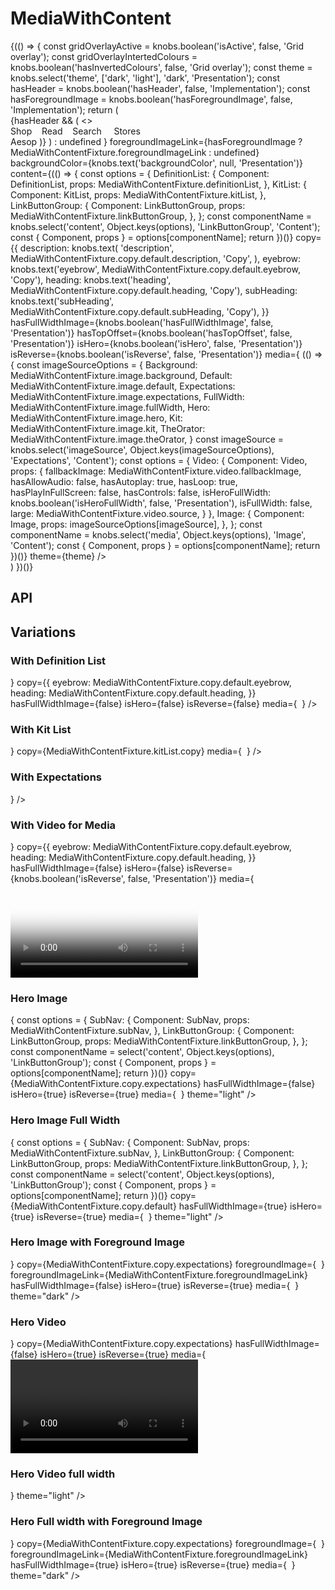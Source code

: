 
<Meta title="Components/MediaWithContent" component={MediaWithContent} />

# MediaWithContent

<Preview>
  <Story name="Base Component">
    {(() => {
      const gridOverlayActive = knobs.boolean('isActive', false, 'Grid overlay');
      const gridOverlayIntertedColours = knobs.boolean('hasInvertedColours', false, 'Grid overlay');
      const theme = knobs.select('theme', ['dark', 'light'], 'dark', 'Presentation');
      const hasHeader = knobs.boolean('hasHeader', false, 'Implementation');
      const hasForegroundImage = knobs.boolean('hasForegroundImage', false, 'Implementation');
      return (
        <div style={{position: 'relative'}}>
          <GridOverlay isActive={gridOverlayActive} hasInvertedColours={gridOverlayIntertedColours} />
          {hasHeader && (
            <>
              <nav style={{position: 'relative', height: '20px', lineHeight: '1', color: 'white', zIndex: '1000', padding:  '30px 20px', borderBottom: '1px solid white' }}>Shop&nbsp;&nbsp;&nbsp;&nbsp;Read&nbsp;&nbsp;&nbsp;&nbsp;Search&nbsp;&nbsp;&nbsp;&nbsp;&nbsp;Stores</nav>
              <span style={{position: 'absolute', top: '195px', color: 'white', zIndex: '1000', paddingLeft: '20px', fontSize: '30px' }}>Aesop</span>
            </>
          )}
          <MediaWithContent
            containMedia={knobs.select('containMedia', { center: 'center', left: 'left', right: 'right', none: undefined }, undefined, 'Presentation')}
            foregroundImage={
              hasForegroundImage ? (
                <Image
                  altText={MediaWithContentFixture.image.foreground.altText}
                  large={MediaWithContentFixture.image.foreground.large}
                  medium={MediaWithContentFixture.image.foreground.medium}
                  small={MediaWithContentFixture.image.foreground.small}
                />
              ) : undefined
            }
            foregroundImageLink={hasForegroundImage ? MediaWithContentFixture.foregroundImageLink : undefined}
            backgroundColor={knobs.text('backgroundColor', null, 'Presentation')}
            content={(() => {
              const options = {
                DefinitionList: {
                  Component: DefinitionList,
                  props: MediaWithContentFixture.definitionList,
                },
                KitList: {
                  Component: KitList,
                  props: MediaWithContentFixture.kitList,
                },
                LinkButtonGroup: {
                  Component: LinkButtonGroup,
                  props: MediaWithContentFixture.linkButtonGroup,
                },
              };
              const componentName = knobs.select('content', Object.keys(options), 'LinkButtonGroup', 'Content');
              const { Component, props } = options[componentName];
              return <Component {...props} theme={theme} />
            })()}
            copy={{
              description: knobs.text(
                'description',
                MediaWithContentFixture.copy.default.description,
                'Copy',
              ),
              eyebrow: knobs.text('eyebrow', MediaWithContentFixture.copy.default.eyebrow, 'Copy'),
              heading: knobs.text('heading', MediaWithContentFixture.copy.default.heading, 'Copy'),
              subHeading: knobs.text('subHeading', MediaWithContentFixture.copy.default.subHeading, 'Copy'),
            }}
            hasFullWidthImage={knobs.boolean('hasFullWidthImage', false, 'Presentation')}
            hasTopOffset={knobs.boolean('hasTopOffset', false, 'Presentation')}
            isHero={knobs.boolean('isHero', false, 'Presentation')}
            isReverse={knobs.boolean('isReverse', false, 'Presentation')}
            media={
              (() => {
                const imageSourceOptions = {
                  Background: MediaWithContentFixture.image.background,
                  Default: MediaWithContentFixture.image.default,
                  Expectations: MediaWithContentFixture.image.expectations,
                  FullWidth: MediaWithContentFixture.image.fullWidth,
                  Hero: MediaWithContentFixture.image.hero,
                  Kit: MediaWithContentFixture.image.kit,
                  TheOrator: MediaWithContentFixture.image.theOrator,
                }
                const imageSource = knobs.select('imageSource', Object.keys(imageSourceOptions), 'Expectations', 'Content');
                const options = {
                  Video: {
                    Component: Video,
                    props: {
                      fallbackImage: MediaWithContentFixture.video.fallbackImage,
                      hasAllowAudio: false,
                      hasAutoplay: true,
                      hasLoop: true,
                      hasPlayInFullScreen: false,
                      hasControls: false,
                      isHeroFullWidth: knobs.boolean('isHeroFullWidth', false, 'Presentation'),
                      isFullWidth: false,
                      large: MediaWithContentFixture.video.source,
                    }
                  },
                  Image: {
                    Component: Image,
                    props: imageSourceOptions[imageSource],
                  },
                };
                const componentName = knobs.select('media', Object.keys(options), 'Image', 'Content');
                const { Component, props } = options[componentName];
                return <Component {...props} theme={theme} />
              })()}
            theme={theme}
          />
        </div>
      )
    })()}
  </Story>
</Preview>

## API

<Props of={MediaWithContent} />

## Variations

### With Definition List

<Preview>
  <Story name="Definition List">
    <MediaWithContent
      backgroundColor="#fffeef"
      content={
        <DefinitionList items={MediaWithContentFixture.definitionList.items} />
      }
      copy={{
        eyebrow: MediaWithContentFixture.copy.default.eyebrow,
        heading: MediaWithContentFixture.copy.default.heading,
      }}
      hasFullWidthImage={false}
      isHero={false}
      isReverse={false}
      media={
        <Image
          altText={MediaWithContentFixture.image.default.altText}
          large={MediaWithContentFixture.image.default.large}
          medium={MediaWithContentFixture.image.default.medium}
          small={MediaWithContentFixture.image.default.small}
        />
      }
    />
  </Story>
</Preview>

### With Kit List

<Preview>
  <Story name="With Kit List">
    <MediaWithContent
      content={<KitList items={MediaWithContentFixture.kitList.items} />}
      copy={MediaWithContentFixture.kitList.copy}
      media={
        <Image
          altText={MediaWithContentFixture.image.kit.altText}
          large={MediaWithContentFixture.image.kit.large}
          medium={MediaWithContentFixture.image.kit.medium}
          small={MediaWithContentFixture.image.kit.small}
        />
      }
    />
  </Story>
</Preview>

### With Expectations

<Preview>
  <Story name="With Expectations">
    <MediaWithContent
      copy={MediaWithContentFixture.copy.expectations}
      isReverse={true}
      media={
        <Image
          altText={MediaWithContentFixture.image.expectations.altText}
          large={MediaWithContentFixture.image.expectations.large}
          medium={MediaWithContentFixture.image.expectations.medium}
          small={MediaWithContentFixture.image.expectations.small}
        />
      }
    />
  </Story>
</Preview>

### With Video for Media

<Preview>
  <Story name="With Video for Media">
    <MediaWithContent
      backgroundColor="#fffeef"
      content={
        <DefinitionList items={MediaWithContentFixture.definitionList.items} />
      }
      copy={{
        eyebrow: MediaWithContentFixture.copy.default.eyebrow,
        heading: MediaWithContentFixture.copy.default.heading,
      }}
      hasFullWidthImage={false}
      isHero={false}
      isReverse={knobs.boolean('isReverse', false, 'Presentation')}
      media={
        <Video
          fallbackImage={"./assets/images/MediaWithContent/video-poster.png"}
          hasAllowAudio={true}
          hasAutoplay={false}
          hasLoop={true}
          hasPlayInFullScreen={true}
          hasControls={true}
          isFullWidth={false}
          large="https://player.vimeo.com/external/225136214.hd.mp4?s=a01cd8b47f35767394e48dc01af10510ef8ff4dd&profile_id=174"
          medium="https://player.vimeo.com/external/225136214.hd.mp4?s=a01cd8b47f35767394e48dc01af10510ef8ff4dd&profile_id=174"
          poster={{
            copy: {
              altText: 'How to Use Video for Tea Tree Leaf Facial Exfoliant',
            },
            large: './assets/images/MediaWithContent/video-poster.png',
            medium: './assets/images/MediaWithContent/video-poster.png',
            small: './assets/images/MediaWithContent/video-poster.png',
          }}
          small="https://player.vimeo.com/external/225136214.hd.mp4?s=a01cd8b47f35767394e48dc01af10510ef8ff4dd&profile_id=174"
        />
      }
      theme={knobs.select('theme', ['dark', 'light'], 'dark', 'Presentation')}
    />
  </Story>
</Preview>

### Hero Image

<Preview>
  <Story name="Hero Image">
    <MediaWithContent
      backgroundColor="#633e43"
      content={(() => {
        const options = {
          SubNav: {
            Component: SubNav,
            props: MediaWithContentFixture.subNav,
          },
          LinkButtonGroup: {
            Component: LinkButtonGroup,
            props: MediaWithContentFixture.linkButtonGroup,
          },
        };
        const componentName = select('content', Object.keys(options), 'LinkButtonGroup');
        const { Component, props } = options[componentName];
        return <Component {...props} theme="light" />
      })()}
      copy={MediaWithContentFixture.copy.expectations}
      hasFullWidthImage={false}
      isHero={true}
      isReverse={true}
      media={
        <Image
          altText={MediaWithContentFixture.image.hero.altText}
          large={MediaWithContentFixture.image.hero.large}
          medium={MediaWithContentFixture.image.hero.medium}
          small={MediaWithContentFixture.image.hero.small}
        />
      }
      theme="light"
    />
  </Story>
</Preview>

### Hero Image Full Width

<Preview>
  <Story name="Hero Image Full Width">
    <MediaWithContent
      backgroundColor="#222e56"
      content={(() => {
        const options = {
          SubNav: {
            Component: SubNav,
            props: MediaWithContentFixture.subNav,
          },
          LinkButtonGroup: {
            Component: LinkButtonGroup,
            props: MediaWithContentFixture.linkButtonGroup,
          },
        };
        const componentName = select('content', Object.keys(options), 'LinkButtonGroup');
        const { Component, props } = options[componentName];
        return <Component {...props} theme="light" />
      })()}
      copy={MediaWithContentFixture.copy.default}
      hasFullWidthImage={true}
      isHero={true}
      isReverse={true}
      media={
        <Image
          altText={MediaWithContentFixture.image.expectations.altText}
          large={MediaWithContentFixture.image.expectations.large}
          medium={MediaWithContentFixture.image.expectations.medium}
          small={MediaWithContentFixture.image.expectations.small}
        />
      }
      theme="light"
    />
  </Story>
</Preview>

### Hero Image with Foreground Image

<Preview>
  <Story name="Hero Image with Foreground Image">
    <MediaWithContent
      backgroundColor="#f5f3e6"
      content={
        <Hyperlink {...MediaWithContentFixture.hyperlinkButtonDark} />
      }
      copy={MediaWithContentFixture.copy.expectations}
      foregroundImage={
        <Image
          altText={MediaWithContentFixture.image.foreground.altText}
          large={MediaWithContentFixture.image.foreground.large}
          medium={MediaWithContentFixture.image.foreground.medium}
          small={MediaWithContentFixture.image.foreground.small}
        />
      }
      foregroundImageLink={MediaWithContentFixture.foregroundImageLink}
      hasFullWidthImage={false}
      isHero={true}
      isReverse={true}
      media={
        <Image
          altText={MediaWithContentFixture.image.background.altText}
          large={MediaWithContentFixture.image.background.large}
          medium={MediaWithContentFixture.image.background.medium}
          small={MediaWithContentFixture.image.background.small}
        />
      }
      theme="dark"
    />
  </Story>
</Preview>

### Hero Video

<Preview>
  <Story name="Hero Video">
    <MediaWithContent
      backgroundColor="#633e43"
      content={
        <Fragment>
          <LinkButtonGroup
            {...MediaWithContentFixture.linkButtonGroup}
            theme="light"
          />
        </Fragment>
      }
      copy={MediaWithContentFixture.copy.expectations}
      hasFullWidthImage={false}
      isHero={true}
      isReverse={true}
      media={
        <Video
          fallbackImage={MediaWithContentFixture.video.fallbackImage}
          hasAllowAudio={false}
          hasAutoplay={true}
          hasLoop={true}
          hasPlayInFullScreen={false}
          hasControls={false}
          isFullWidth={false}
          large={MediaWithContentFixture.video.source}
          medium={MediaWithContentFixture.video.source}
          small={MediaWithContentFixture.video.source}
        />
      }
      theme="light"
    />
  </Story>
</Preview>

### Hero Video full width

<Preview>
  <Story name="Hero Video full width">
    <MediaWithContent
      backgroundColor="#000"
      copy={MediaWithContentFixture.copy.default}
      hasFullWidthImage={true}
      isHero={true}
      isReverse={true}
      media={
        <Video
          fallbackImage={MediaWithContentFixture.video.fallbackImage}
          hasAllowAudio={false}
          hasAutoplay={true}
          hasLoop={true}
          hasPlayInFullScreen={false}
          hasControls={false}
          isFullWidth={false}
          isHeroFullWidth={true}
          large={MediaWithContentFixture.video.source}
          medium={MediaWithContentFixture.video.source}
          small={MediaWithContentFixture.video.source}
        />
      }
      theme="light"
    />
  </Story>
</Preview>


### Hero Full width with Foreground Image

<Preview>
  <Story name="Hero Full width with Foreground Image">
    <MediaWithContent
      backgroundColor="#f5f3e6"
      content={
        <Hyperlink {...MediaWithContentFixture.hyperlinkButtonDark} />
      }
      copy={MediaWithContentFixture.copy.expectations}
      foregroundImage={
        <Image
          altText={MediaWithContentFixture.image.foreground.altText}
          large={MediaWithContentFixture.image.foreground.large}
          medium={MediaWithContentFixture.image.foreground.medium}
          small={MediaWithContentFixture.image.foreground.small}
        />
      }
      foregroundImageLink={MediaWithContentFixture.foregroundImageLink}
      hasFullWidthImage={true}
      isHero={true}
      isReverse={true}
      media={
        <Image
          altText={MediaWithContentFixture.image.background.altText}
          large={MediaWithContentFixture.image.background.large}
          medium={MediaWithContentFixture.image.background.medium}
          small={MediaWithContentFixture.image.background.small}
        />
      }
      theme="dark"
    />
  </Story>
</Preview>
